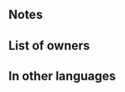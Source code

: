 {{SkillPage Tabs}}{{Weapon Infobox
|tagid=SID_砂浜のスコップ
|weaponType=Sword
|might=10
|range=1
|effect=If a bonus granted by a skill like Rally or Hone is active on unit, grants Atk/Def+4 during combat.
|cost=200
|exclusive=0
|statModifiers=0,10,0,0,0
|required=Steel Sword
|next=Sandfort Spade+
|promotionRarity=5
|promotionTier=1
|properties=
}}
==Notes==
{{Combat boosts}}
==List of owners==
{{Skill Hero List}}
==In other languages==
{{OtherLanguages
|japanese=砂浜のスコップ
|german=Sandschaufel
|spanishEU=Pala playera
|spanishLA=Pala playera
|french=Pelle de plage
|italian=Paletta da mare
|chineseTW=沙鏟
|portuguese=Pá litorânea
}}
{{Weapons Navbox}}